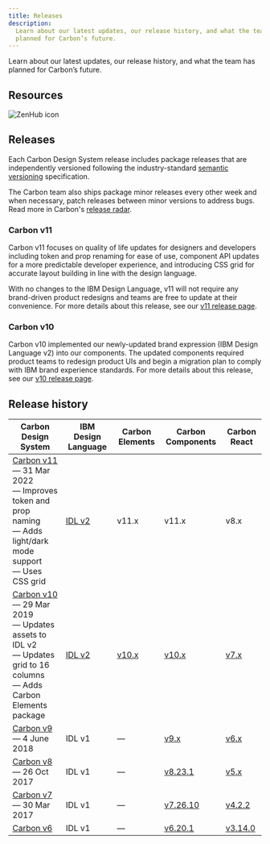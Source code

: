 ```yaml
---
title: Releases
description:
  Learn about our latest updates, our release history, and what the team has
  planned for Carbon’s future.
---
```


<PageDescription>

Learn about our latest updates, our release history, and what the team has
planned for Carbon’s future.

</PageDescription>

## Resources

<Row className="resource-card-group">
<Column colMd={4} colLg={4} noGutterSm>
  <ResourceCard
    subTitle="Changelog"
    href="https://github.com/carbon-design-system/carbon/releases">
    <MdxIcon name="github" />
  </ResourceCard>
</Column>
<Column colMd={4} colLg={4} noGutterSm>
  <ResourceCard
    subTitle="Roadmap"
    href="https://app.zenhub.com/workspaces/system-squad-593830641344b813db10934d/roadmap">

![ZenHub icon](images/z-icon.svg)

  </ResourceCard>
</Column>
</Row>

## Releases

Each Carbon Design System release includes package releases that are
independently versioned following the industry-standard
[semantic versioning](https://semver.org) specification.

The Carbon team also ships package minor releases every other week and when
necessary, patch releases between minor versions to address bugs. Read more in
Carbon's
[release radar](https://github.com/carbon-design-system/carbon/wiki/Release-radar).

### Carbon v11

Carbon v11 focuses on quality of life updates for designers and developers
including token and prop renaming for ease of use, component API updates for a
more predictable developer experience, and introducing CSS grid for accurate
layout building in line with the design language.

With no changes to the IBM Design Language, v11 will not require any
brand-driven product redesigns and teams are free to update at their
convenience. For more details about this release, see our
[v11 release page](/migrating/guide/overview/).

### Carbon v10

Carbon v10 implemented our newly-updated brand expression (IBM Design Language
v2) into our components. The updated components required product teams to
redesign product UIs and begin a migration plan to comply with IBM brand
experience standards. For more details about this release, see our
[v10 release page](https://v10.carbondesignsystem.com/help/migration-guide/overview).

## Release history

<!-- prettier-ignore-start -->
| Carbon Design System | IBM Design Language | Carbon Elements | Carbon Components | Carbon React |
| -------------------- | ------------------- | --------------- | ----------------- | ------------ |
| [Carbon v11](https://www.carbondesignsystem.com)<br />— 31 Mar 2022<br />— Improves token and prop naming<br />— Adds light/dark mode support<br />— Uses CSS grid | [IDL v2](https://www.ibm.com/design/language) | v11.x | v11.x | v8.x |
| [Carbon v10](https://v10.carbondesignsystem.com)<br />— 29 Mar 2019<br />— Updates assets to IDL v2<br />— Updates grid to 16 columns<br />— Adds Carbon Elements package | [IDL v2](https://www.ibm.com/design/language) | [v10.x](https://www.npmjs.com/package/@carbon/elements/v/latest) | [v10.x](https://www.npmjs.com/package/carbon-components/v/latest) | [v7.x](https://www.npmjs.com/package/carbon-components-react/v/latest) |
| [Carbon v9](https://v9.carbondesignsystem.com)<br />— 4 June 2018 | IDL v1 | — | [v9.x](https://www.npmjs.com/package/carbon-components/v/9.x) | [v6.x](https://www.npmjs.com/package/carbon-components-react/v/6.x) |
| [Carbon v8](https://v8.carbondesignsystem.com)<br />— 26 Oct 2017 | IDL v1 | — | [v8.23.1](https://www.npmjs.com/package/carbon-components/v/8.23.1) | [v5.x](https://www.npmjs.com/package/carbon-components-react/v/5.x) |
| [Carbon v7](https://v7.carbondesignsystem.com)<br />— 30 Mar 2017 | IDL v1 | — | [v7.26.10](https://www.npmjs.com/package/carbon-components/v/7.26.10) | [v4.2.2](https://www.npmjs.com/package/carbon-components-react/v/4.2.2) |
| [Carbon v6](https://v6.carbondesignsystem.com) | IDL v1 | — | [v6.20.1](https://www.npmjs.com/package/carbon-components/v/6.20.1) | [v3.14.0](https://www.npmjs.com/package/carbon-components-react/v/3.14.0) |
<!-- prettier-ignore-end -->
